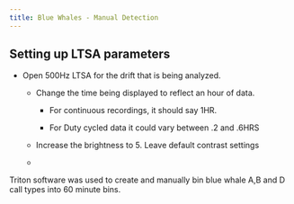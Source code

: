 ```yaml
---
title: Blue Whales - Manual Detection
---
```


## Setting up LTSA parameters

-   Open 500Hz LTSA for the drift that is being analyzed.

    -   Change the time being displayed to reflect an hour of data.

        -   For continuous recordings, it should say 1HR.

        -   For Duty cycled data it could vary between .2 and .6HRS

    -   Increase the brightness to 5. Leave default contrast settings

    -   

Triton software was used to create and manually bin blue whale A,B and D call types into 60 minute bins.
